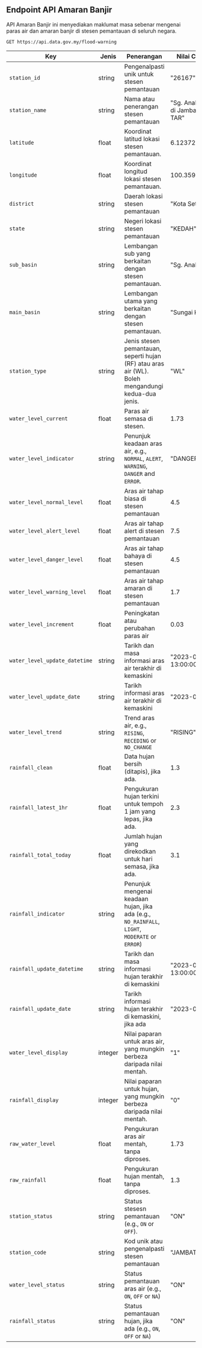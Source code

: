 ## Endpoint API Amaran Banjir

API Amaran Banjir ini menyediakan maklumat masa sebenar mengenai paras air dan amaran banjir di stesen pemantauan di seluruh negara.

```http
GET https://api.data.gov.my/flood-warning
```

| Key                           | Jenis   | Penerangan                                                                                         | Nilai Contoh                     |
| ----------------------------- | ------- | -------------------------------------------------------------------------------------------------- | -------------------------------- |
| `station_id`                  | string  | Pengenalpasti unik untuk stesen pemantauan                                                         | "26167"                          |
| `station_name`                | string  | Nama atau penerangan stesen pemantauan                                                             | "Sg. Anak Bukit di Jambatan TAR" |
| `latitude`                    | float   | Koordinat latitud lokasi stesen pemantauan.                                                        | 6.123722                         |
| `longitude`                   | float   | Koordinat longitud lokasi stesen pemantauan.                                                       | 100.3599                         |
| `district`                    | string  | Daerah lokasi stesen pemantauan                                                                    | "Kota Setar"                     |
| `state`                       | string  | Negeri lokasi stesen pemantauan                                                                    | "KEDAH"                          |
| `sub_basin`                   | string  | Lembangan sub yang berkaitan dengan stesen pemantauan.                                             | "Sg. Anak Bukit"                 |
| `main_basin`                  | string  | Lembangan utama yang berkaitan dengan stesen pemantauan.                                           | "Sungai Kedah"                   |
| `station_type`                | string  | Jenis stesen pemantauan, seperti hujan (RF) atau aras air (WL). Boleh mengandungi kedua-dua jenis. | "WL"                             |
| `water_level_current`         | float   | Paras air semasa di stesen.                                                                        | 1.73                             |
| `water_level_indicator`       | string  | Penunjuk keadaan aras air, e.g., `NORMAL`, `ALERT`, `WARNING`, `DANGER` and `ERROR`.               | "DANGER"                         |
| `water_level_normal_level`    | float   | Aras air tahap biasa di stesen pemantauan                                                          | 4.5                              |
| `water_level_alert_level`     | float   | Aras air tahap alert di stesen pemantauan                                                          | 7.5                              |
| `water_level_danger_level`    | float   | Aras air tahap bahaya di stesen pemantauan                                                         | 4.5                              |
| `water_level_warning_level`   | float   | Aras air tahap amaran di stesen pemantauan                                                         | 1.7                              |
| `water_level_increment`       | float   | Peningkatan atau perubahan paras air                                                               | 0.03                             |
| `water_level_update_datetime` | string  | Tarikh dan masa informasi aras air terakhir di kemaskini                                           | "2023-09-12 13:00:00"            |
| `water_level_update_date`     | string  | Tarikh informasi aras air terakhir di kemaskini                                                    | "2023-09-12"                     |
| `water_level_trend`           | string  | Trend aras air, e.g., `RISING`, `RECEDING` or `NO_CHANGE`                                          | "RISING"                         |
| `rainfall_clean`              | float   | Data hujan bersih (ditapis), jika ada.                                                             | 1.3                              |
| `rainfall_latest_1hr`         | float   | Pengukuran hujan terkini untuk tempoh 1 jam yang lepas, jika ada.                                  | 2.3                              |
| `rainfall_total_today`        | float   | Jumlah hujan yang direkodkan untuk hari semasa, jika ada.                                          | 3.1                              |
| `rainfall_indicator`          | string  | Penunjuk mengenai keadaan hujan, jika ada (e.g., `NO_RAINFALL`, `LIGHT`, `MODERATE` or `ERROR`)    |
| `rainfall_update_datetime`    | string  | Tarikh dan masa informasi hujan terakhir di kemaskini                                              | "2023-09-12 13:00:00"            |
| `rainfall_update_date`        | string  | Tarikh informasi hujan terakhir di kemaskini, jika ada                                             | "2023-09-12"                     |
| `water_level_display`         | integer | Nilai paparan untuk aras air, yang mungkin berbeza daripada nilai mentah.                          | "1"                              |
| `rainfall_display`            | integer | Nilai paparan untuk hujan, yang mungkin berbeza daripada nilai mentah.                             | "0"                              |
| `raw_water_level`             | float   | Pengukuran aras air mentah, tanpa diproses.                                                        | 1.73                             |
| `raw_rainfall`                | float   | Pengukuran hujan mentah, tanpa diproses.                                                           | 1.3                              |
| `station_status`              | string  | Status stesesn pemantauan (e.g., `ON` or `OFF`).                                                   | "ON"                             |
| `station_code`                | string  | Kod unik atau pengenalpasti stesen pemantauan                                                      | "JAMBATANTAR"                    |
| `water_level_status`          | string  | Status pemantauan aras air (e.g., `ON`, `OFF` or `NA`)                                             | "ON"                             |
| `rainfall_status`             | string  | Status pemantauan hujan, jika ada (e.g., `ON`, `OFF` or `NA`)                                      | "ON"                             |
